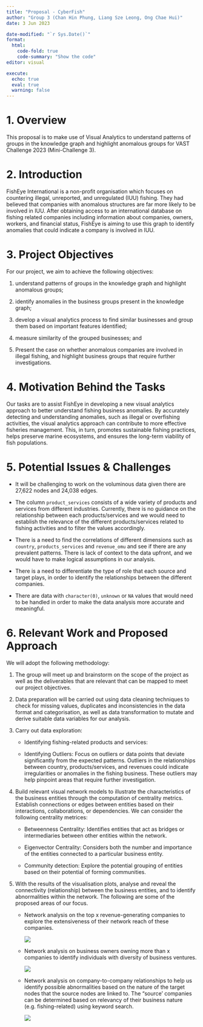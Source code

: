 ```yaml
---
title: "Proposal - CyberFish"
author: "Group 3 (Chan Hin Phung, Liang Sze Leong, Ong Chae Hui)"
date: 3 Jun 2023

date-modified: "`r Sys.Date()`"
format:
  html:
    code-fold: true
    code-summary: "Show the code"
editor: visual

execute: 
  echo: true
  eval: true
  warning: false
---
```


# 1. Overview

This proposal is to make use of Visual Analytics to understand patterns of groups in the knowledge graph and highlight anomalous groups for VAST Challenge 2023 (Mini-Challenge 3).

# 2. Introduction

FishEye International is a non-profit organisation which focuses on countering illegal, unreported, and unregulated (IUU) fishing. They had believed that companies with anomalous structures are far more likely to be involved in IUU. After obtaining access to an international database on fishing related companies including information about companies, owners, workers, and financial status, FishEye is aiming to use this graph to identify anomalies that could indicate a company is involved in IUU.

# 3. Project Objectives

For our project, we aim to achieve the following objectives:

1.  understand patterns of groups in the knowledge graph and highlight anomalous groups;

2.  identify anomalies in the business groups present in the knowledge graph;

3.  develop a visual analytics process to find similar businesses and group them based on important features identified;

4.  measure similarity of the grouped businesses; and

5.  Present the case on whether anomalous companies are involved in illegal fishing, and highlight business groups that require further investigations.

# 4. Motivation Behind the Tasks

Our tasks are to assist FishEye in developing a new visual analytics approach to better understand fishing business anomalies. By accurately detecting and understanding anomalies, such as illegal or overfishing activities, the visual analytics approach can contribute to more effective fisheries management. This, in turn, promotes sustainable fishing practices, helps preserve marine ecosystems, and ensures the long-term viability of fish populations.

# 5. Potential Issues & Challenges

-   It will be challenging to work on the voluminous data given there are 27,622 nodes and 24,038 edges.

-   The column `product_services` consists of a wide variety of products and services from different industries. Currently, there is no guidance on the relationship between each products/services and we would need to establish the relevance of the different products/services related to fishing activities and to filter the values accordingly.

-   There is a need to find the correlations of different dimensions such as `country`, `products_services` and `revenue_omu` and see if there are any prevalent patterns. There is lack of context to the data upfront, and we would have to make logical assumptions in our analysis.

-   There is a need to differentiate the type of role that each source and target plays, in order to identify the relationships between the different companies. 

<!-- -->

-   There are data with `character(0)`, `unknown` or `NA` values that would need to be handled in order to make the data analysis more accurate and meaningful. 

# 6. Relevant Work and Proposed Approach

We will adopt the following methodology:

1.  The group will meet up and brainstorm on the scope of the project as well as the deliverables that are relevant that can be mapped to meet our project objectives.

2.  Data preparation will be carried out using data cleaning techniques to check for missing values, duplicates and inconsistencies in the data format and categorisation, as well as data transformation to mutate and derive suitable data variables for our analysis.

3.  Carry out data exploration:

    -   Identifying fishing-related products and services:

    -   Identifying Outliers: Focus on outliers or data points that deviate significantly from the expected patterns. Outliers in the relationships between country, products/services, and revenues could indicate irregularities or anomalies in the fishing business. These outliers may help pinpoint areas that require further investigation.

4.  Build relevant visual network models to illustrate the characteristics of the business entities through the computation of centrality metrics. Establish connections or edges between entities based on their interactions, collaborations, or dependencies. We can consider the following centrality metrices:

    -   Betweenness Centrality: Identifies entities that act as bridges or intermediaries between other entities within the network.

    -   Eigenvector Centrality: Considers both the number and importance of the entities connected to a particular business entity.

    -   Community detection: Explore the potential grouping of entities based on their potential of forming communities.

5.  With the results of the visualisation plots, analyse and reveal the connectivity (relationship) between the business entities, and to identify abnormalities within the network. The following are some of the proposed areas of our focus.

    -   Network analysis on the top x revenue-generating companies to explore the extensiveness of their network reach of these companies.

        ![](images/Picture1.png)

    -   Network analysis on business owners owning more than x companies to identify individuals with diversity of business ventures.

        ![](images/Picture2.png)

    -   Network analysis on company-to-company relationships to help us identify possible abnormalities based on the nature of the target nodes that the source nodes are linked to. The "source' companies can be determined based on relevancy of their business nature (e.g. fishing-related) using keyword search.

        ![](images/Picture3.png)
